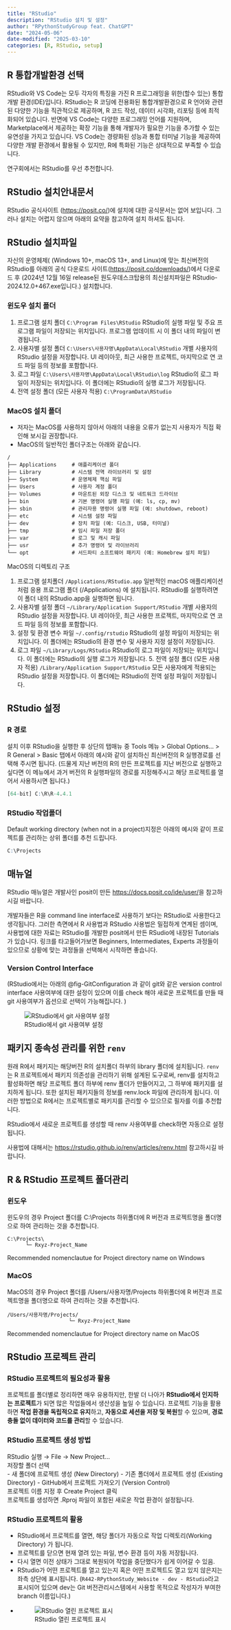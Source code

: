 ```yaml
---
title: "RStudio"
description: "RStudio 설치 및 설정"
author: "RPythonStudyGroup feat. ChatGPT"
date: "2024-05-06"
date-modified: "2025-03-10"
categories: [R, RStudio, setup]
---
```


## R 통합개발환경 선택

RStudio와 VS Code는 모두 각자의 특징을 가진 R 프로그래밍을 위한(할수 있는) 통합 개발 환경(IDE)입니다. RStudio는 R 코딩에 전용화된 통합개발환경으로 R 언어와 관련된 다양한 기능을 직관적으로 제공하며, R 코드 작성, 데이터 시각화, 리포팅 등에 최적화되어 있습니다. 반면에 VS Code는 다양한 프로그래밍 언어를 지원하며, Marketplace에서 제공하는 확장 기능을 통해 개발자가 필요한 기능을 추가할 수 있는 유연성을 가지고 있습니다. VS Code는 경량화된 성능과 통합 터미널 기능을 제공하여 다양한 개발 환경에서 활용될 수 있지만, R에 특화된 기능은 상대적으로 부족할 수 있습니다.

연구회에서는 RStudio를 우선 추천합니다.

## RStudio 설치안내문서

RStudio 공식사이트 (<https://posit.co/>)에 설치에 대한 공식문서는 없어 보입니다. 그러나 설치는 어렵지 않으며 아래의 요약을 참고하여 설치 하셔도 됩니다.

## RStudio 설치파일

자신의 운영체제( (Windows 10+, macOS 13+, and Linux)에 맞는 최신버전의 RStudio를 아래의 공식 다운로드 사이트(<https://posit.co/downloads/>)에서 다운로드 후 (2024년 12월 16일 release된 원도우데스크탑용의 최신설치파일은 RStudio-2024.12.0+467.exe입니다.) 설치합니다.

### 윈도우 설치 폴더

1.  프로그램 설치 폴더 `C:\Program Files\RStudio` RStudio의 실행 파일 및 주요 프로그램 파일이 저장되는 위치입니다. 프로그램 업데이트 시 이 폴더 내의 파일이 변경됩니다.
2.  사용자별 설정 폴더 `C:\Users\사용자명\AppData\Local\RStudio` 개별 사용자의 RStudio 설정을 저장합니다. UI 레이아웃, 최근 사용한 프로젝트, 마지막으로 연 코드 파일 등의 정보를 포함합니다.
3.  로그 파일 `C:\Users\사용자명\AppData\Local\RStudio\log` RStudio의 로그 파일이 저장되는 위치입니다. 이 폴더에는 RStudio의 실행 로그가 저장됩니다.
4.  전역 설정 폴더 (모든 사용자 적용) `C:\ProgramData\RStudio`

### MacOS 설치 폴더

-   저자는 MacOS를 사용하지 않아서 아래의 내용을 오류가 없는지 사용자가 직접 확인해 보시길 권장합니다.
-   MacOS의 일반적인 폴더구조는 아래와 같습니다.

::: {#fig-DirectoryStructureMacOS}
```         
/
├── Applications     # 애플리케이션 폴더
├── Library          # 시스템 전역 라이브러리 및 설정
├── System           # 운영체제 핵심 파일
├── Users            # 사용자 계정 폴더
├── Volumes          # 마운트된 외장 디스크 및 네트워크 드라이브
├── bin              # 기본 명령어 실행 파일 (예: ls, cp, mv)
├── sbin             # 관리자용 명령어 실행 파일 (예: shutdown, reboot)
├── etc              # 시스템 설정 파일
├── dev              # 장치 파일 (예: 디스크, USB, 터미널)
├── tmp              # 임시 파일 저장 폴더
├── var              # 로그 및 캐시 파일
├── usr              # 추가 명령어 및 라이브러리
└── opt              # 서드파티 소프트웨어 패키지 (예: Homebrew 설치 파일)
```

MacOS의 디렉토리 구조
:::

1.  프로그램 설치폴더 `/Applications/RStudio.app` 일반적인 macOS 애플리케이션처럼 응용 프로그램 폴더 (/Applications) 에 설치됩니다. RStudio를 실행하려면 이 폴더 내의 RStudio.app을 실행하면 됩니다.
2.  사용자별 설정 폴더 `~/Library/Application Support/RStudio` 개별 사용자의 RStudio 설정을 저장합니다. UI 레이아웃, 최근 사용한 프로젝트, 마지막으로 연 코드 파일 등의 정보를 포함합니다.
3.  설정 및 환경 변수 파일 `~/.config/rstudio` RStudio의 설정 파일이 저장되는 위치입니다. 이 폴더에는 RStudio의 환경 변수 및 사용자 지정 설정이 저장됩니다.
4.  로그 파일 `~/Library/Logs/RStudio` RStudio의 로그 파일이 저장되는 위치입니다. 이 폴더에는 RStudio의 실행 로그가 저장됩니다. 5. 전역 설정 폴더 (모든 사용자 적용) `/Library/Application Support/RStudio` 모든 사용자에게 적용되는 RStudio 설정을 저장합니다. 이 폴더에는 RStudio의 전역 설정 파일이 저장됩니다.

## RStudio 설정

### R 경로

설치 이후 RStudio을 실행한 후 상단의 탭매뉴 중 Tools 메뉴 \> Global Options... \> R General \> Basic 탭에서 아래의 예시와 같이 설치하신 최신버전의 R 실행경로를 선택해 주시면 됩니다. (드물게 지난 버전의 R의 만든 프로젝트를 지난 버전으로 실행하고 싶다면 이 메뉴에서 과거 버전의 R 실행파일의 경로를 지정해주시고 해당 프로젝트를 열어서 사용하시면 됩니다.)

```r
[64-bit] C:\R\R-4.4.1
```

### RStudio 작업폴더

Default working directory (when not in a project)지정은 아래의 예시와 같이 프로젝트를 관리하는 상위 폴더를 추천 드립니다.

```r
C:\Projects
```

## 매뉴얼

RStudio 매뉴얼은 개발사인 posit이 만든 <https://docs.posit.co/ide/user/>을 참고하시길 바랍니다.

개발자들은 R을 command line interface로 사용하기 보다는 RStudio로 사용한다고 생각됩니다. 그러한 측면에서 R 사용법과 RStudio 사용법은 밀접하게 연계된 셈이며, 사용법에 대한 자료는 RStudio를 개발한 posit에서 만든 RSudio에 내장된 Tutorials가 있습니다. 링크를 타고들어가보면 Beginners, Intermediates, Experts 과정들이 있으므로 상황에 맞는 과정들을 선택해서 시작하면 좋습니다.

### Version Control Interface

(RStudio에서는 아래의 @fig-GitConfiguration 과 같이 git와 같은 version control interface 사용여부에 대한 설정이 있으며 이를 check 해야 새로운 프로젝트를 만들 때 git 사용여부가 옵션으로 선택이 가능해집니다. )

![RStudio에서 git 사용여부 설정](images/git설정.JPG){#fig-GitConfiguration}

## **패키지 종속성 관리를 위한** `renv`

원래 R에서 패키지는 해당버전 R의 설치폴더 하부의 library 폴더에 설치됩니다. `renv`는 R 프로젝트에서 패키지 의존성을 관리하기 위해 설계된 도구로써, renv를 설치하고 활성화하면 해당 프로젝트 폴더 하부에 renv 폴더가 만들어지고, 그 하부에 패키지를 설치하게 됩니다. 또한 설치된 패키지들의 정보를 renv.lock 파일에 관리하게 됩니다. 이러한 방법으로 R에서는 프로젝트별로 패키지를 관리할 수 있으므로 필자를 이를 추천합니다.

RStudio에서 새로운 프로젝트를 생성할 때 renv 사용여부를 check하면 자동으로 설정됩니다.

사용법에 대해서는 <https://rstudio.github.io/renv/articles/renv.html> 참고하시길 바랍니다.

## R & RStudio 프로젝트 폴더관리

### 윈도우

윈도우의 경우 Project 폴더를 C:\\Projects 하위폴더에 R 버전과 프로젝트명을 폴더명으로 하여 관리하는 것을 추천합니다.

::: {#fig-ProjectDirectory}
```         
C:\Projects\
      └─ Rxyz-Project_Name
```

Recommended nomenclautue for Project directory name on Windows
:::

### MacOS

MacOS의 경우 Project 폴더를 /Users/사용자명/Projects 하위폴더에 R 버전과 프로젝트명을 폴더명으로 하여 관리하는 것을 추천합니다.

::: {#fig-ProjectDirectoryMacOS}
```         
/Users/사용자명/Projects/
                    └─ Rxyz-Project_Name
```

Recommended nomenclautue for Project directory name on MacOS
:::

## RStudio 프로젝트 관리

### RStudio 프로젝트의 필요성과 활용

프로젝트를 폴더별로 정리하면 매우 유용하지만, 한발 더 나아가 **RStudio에서 인지하는 프로젝트**가 되면 많은 작업들에서 생산성을 높일 수 있습니다. 프로젝트 기능을 활용하면 **작업 환경을 독립적으로 유지**하고, **자동으로 세션을 저장 및 복원**할 수 있으며, **경로 충돌 없이 데이터와 코드를 관리**할 수 있습니다.

### RStudio 프로젝트 생성 방법

RStudio 실행 → File → New Project...\
저장할 폴더 선택\
- 새 폴더에 프로젝트 생성 (New Directory) - 기존 폴더에서 프로젝트 생성 (Existing Directory) - GitHub에서 프로젝트 가져오기 (Version Control)\
프로젝트 이름 지정 후 Create Project 클릭\
프로젝트를 생성하면 .Rproj 파일이 포함된 새로운 작업 환경이 설정됩니다.

### RStudio 프로젝트의 활용

-   RStudio에서 프로젝트를 열면, 해당 폴더가 자동으로 작업 디렉토리(Working Directory) 가 됩니다.
-   프로젝트를 닫으면 현재 열려 있는 파일, 변수 환경 등이 자동 저장됩니다.
-   다시 열면 이전 상태가 그대로 복원되어 작업을 중단했다가 쉽게 이어갈 수 있음.
-   RStudio가 어떤 프로젝트를 열고 있는지 혹은 어떤 프로젝트도 열고 있지 않은지는 좌측 상단에 표시됩니다. (`R442-RPythonStudy_Website - dev - RStudio`라고 표시되어 있으며 dev는 Git 버전관리시스템에서 사용할 목적으로 작성자가 부여한 branch 이름입니다.)
-   ![RStudio 열린 프로젝트 표시](images/clipboard-3076892332.png)
